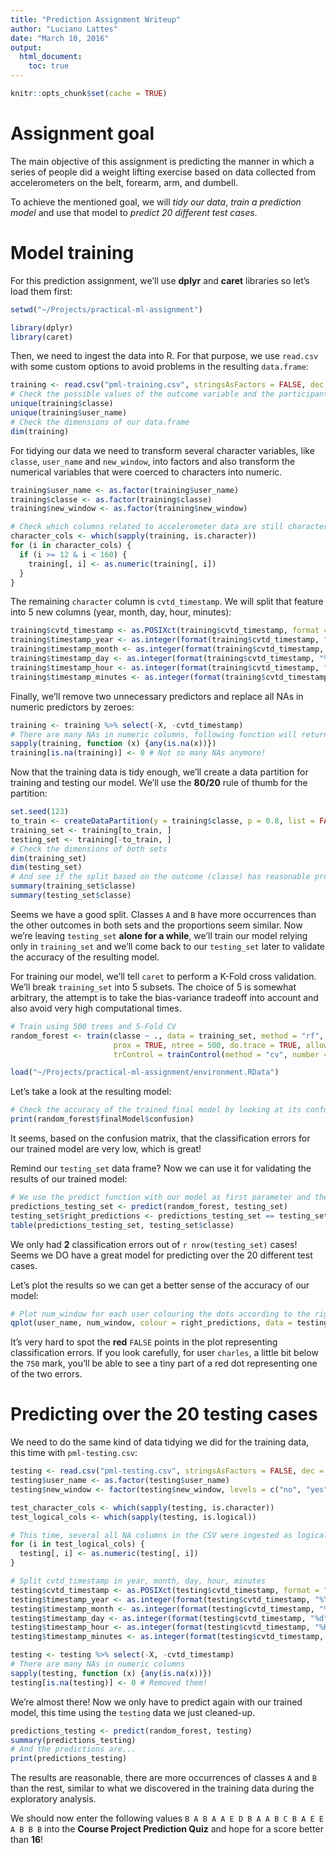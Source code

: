 ```yaml
---
title: "Prediction Assignment Writeup"
author: "Luciano Lattes"
date: "March 10, 2016"
output:
  html_document:
    toc: true
---
```


```r
knitr::opts_chunk$set(cache = TRUE)
```

# Assignment goal
The main objective of this assignment is predicting the manner in which a series of people did a weight lifting exercise based on data collected from accelerometers on the belt, forearm, arm, and dumbell.

To achieve the mentioned goal, we will _tidy our data_, _train a prediction model_ and use that model to _predict 20 different test cases_.

# Model training

For this prediction assignment, we'll use __dplyr__ and __caret__ libraries so let's load them first:

```r
setwd("~/Projects/practical-ml-assignment")

library(dplyr)
library(caret)
```

Then, we need to ingest the data into R. For that purpose, we use `read.csv` with some custom options to avoid problems in the resulting `data.frame`:

```r
training <- read.csv("pml-training.csv", stringsAsFactors = FALSE, dec = ".", numerals = "allow.loss")
# Check the possible values of the outcome variable and the participants
unique(training$classe)
unique(training$user_name)
# Check the dimensions of our data.frame
dim(training)
```

For tidying our data we need to transform several character variables, like `classe`, `user_name` and `new_window`, into factors and also transform the numerical variables that were coerced to characters into numeric.

```r
training$user_name <- as.factor(training$user_name)
training$classe <- as.factor(training$classe)
training$new_window <- as.factor(training$new_window)

# Check which columns related to accelerometer data are still character and coerce to numeric
character_cols <- which(sapply(training, is.character))
for (i in character_cols) {
  if (i >= 12 & i < 160) {
    training[, i] <- as.numeric(training[, i])
  }
}
```

The remaining `character` column is `cvtd_timestamp`. We will split that feature into 5 new columns (year, month, day, hour, minutes):

```r
training$cvtd_timestamp <- as.POSIXct(training$cvtd_timestamp, format = "%d/%m/%Y %H:%M", tz = "UTC")
training$timestamp_year <- as.integer(format(training$cvtd_timestamp, "%Y"))
training$timestamp_month <- as.integer(format(training$cvtd_timestamp, "%m"))
training$timestamp_day <- as.integer(format(training$cvtd_timestamp, "%d"))
training$timestamp_hour <- as.integer(format(training$cvtd_timestamp, "%H"))
training$timestamp_minutes <- as.integer(format(training$cvtd_timestamp, "%M"))
```

Finally, we'll remove two unnecessary predictors and replace all NAs in numeric predictors by zeroes:

```r
training <- training %>% select(-X, -cvtd_timestamp)
# There are many NAs in numeric columns, following function will return TRUE if any
sapply(training, function (x) {any(is.na(x))})
training[is.na(training)] <- 0 # Not so many NAs anymore!
```

Now that the training data is tidy enough, we'll create a data partition for training and testing our model. We'll use the __80/20__ rule of thumb for the partition:

```r
set.seed(123)
to_train <- createDataPartition(y = training$classe, p = 0.8, list = FALSE)
training_set <- training[to_train, ]
testing_set <- training[-to_train, ]
# Check the dimensions of both sets
dim(training_set)
dim(testing_set)
# And see if the split based on the outcome (classe) has reasonable proportions
summary(training_set$classe)
summary(testing_set$classe)
```

Seems we have a good split. Classes `A` and `B` have more occurrences than the other outcomes in both sets and the proportions seem similar. Now we're leaving `testing_set` __alone for a while__, we'll train our model relying only in `training_set` and we'll come back to our `testing_set` later to validate the accuracy of the resulting model.

For training our model, we'll tell `caret` to perform a K-Fold cross validation. We'll break `training_set` into 5 subsets. The choice of 5 is somewhat arbitrary, the attempt is to take the bias-variance tradeoff into account and also avoid very high computational times.

```r
# Train using 500 trees and 5-Fold CV
random_forest <- train(classe ~ ., data = training_set, method = "rf",
                       prox = TRUE, ntree = 500, do.trace = TRUE, allowParallel = TRUE,
                       trControl = trainControl(method = "cv", number = 5))
```

```r
load("~/Projects/practical-ml-assignment/environment.RData")
```

Let's take a look at the resulting model:

```r
# Check the accuracy of the trained final model by looking at its confusion matrix
print(random_forest$finalModel$confusion)
```

It seems, based on the confusion matrix, that the classification errors for our trained model are very low, which is great!

Remind our `testing_set` data frame? Now we can use it for validating the results of our trained model:

```r
# We use the predict function with our model as first parameter and the testing_set
predictions_testing_set <- predict(random_forest, testing_set)
testing_set$right_predictions <- predictions_testing_set == testing_set$classe
table(predictions_testing_set, testing_set$classe)
```

We only had __2__ classification errors out of `r nrow(testing_set)` cases! Seems we DO have a great model for predicting over the 20 different test cases.

Let's plot the results so we can get a better sense of the accuracy of our model:

```r
# Plot num_window for each user colouring the dots according to the rightness of predictions
qplot(user_name, num_window, colour = right_predictions, data = testing_set, main="Prediction results")
```

It's very hard to spot the __red__ `FALSE` points in the plot representing classification errors. If you look carefully, for user `charles`, a little bit below the `750` mark, you'll be able to see a tiny part of a red dot representing one of the two errors.

# Predicting over the 20 testing cases

We need to do the same kind of data tidying we did for the training data, this time with `pml-testing.csv`:

```r
testing <- read.csv("pml-testing.csv", stringsAsFactors = FALSE, dec = ".", numerals = "allow.loss")
testing$user_name <- as.factor(testing$user_name)
testing$new_window <- factor(testing$new_window, levels = c("no", "yes"))

test_character_cols <- which(sapply(testing, is.character))
test_logical_cols <- which(sapply(testing, is.logical))

# This time, several all NA columns in the CSV were ingested as logical. We'll transform to numeric.
for (i in test_logical_cols) {
  testing[, i] <- as.numeric(testing[, i])
}

# Split cvtd_timestamp in year, month, day, hour, minutes
testing$cvtd_timestamp <- as.POSIXct(testing$cvtd_timestamp, format = "%d/%m/%Y %H:%M", tz = "UTC")
testing$timestamp_year <- as.integer(format(testing$cvtd_timestamp, "%Y"))
testing$timestamp_month <- as.integer(format(testing$cvtd_timestamp, "%m"))
testing$timestamp_day <- as.integer(format(testing$cvtd_timestamp, "%d"))
testing$timestamp_hour <- as.integer(format(testing$cvtd_timestamp, "%H"))
testing$timestamp_minutes <- as.integer(format(testing$cvtd_timestamp, "%M"))

testing <- testing %>% select(-X, -cvtd_timestamp)
# There are many NAs in numeric columns
sapply(testing, function (x) {any(is.na(x))})
testing[is.na(testing)] <- 0 # Removed them!
```

We're almost there! Now we only have to predict again with our trained model, this time using the `testing` data we just cleaned-up.

```r
predictions_testing <- predict(random_forest, testing)
summary(predictions_testing)
# And the predictions are...
print(predictions_testing)
```

The results are reasonable, there are more occurrences of classes `A` and `B` than the rest, similar to what we discovered in the training data during the exploratory analysis.

We should now enter the following values `B A B A A E D B A A B C B A E E A B B B` into the __Course Project Prediction Quiz__ and hope for a score better than __16__!
